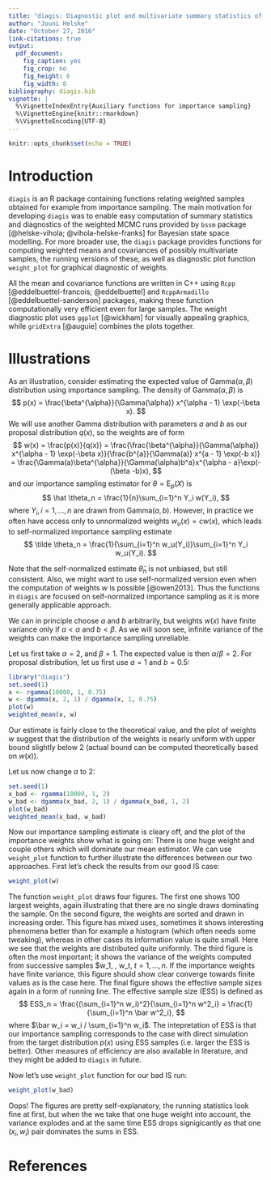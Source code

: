 ```yaml
---
title: "diagis: Diagnostic plot and multivariate summary statistics of weighted samples from importance sampling"
author: "Jouni Helske"
date: "October 27, 2016"
link-citations: true
output: 
  pdf_document:
    fig_caption: yes
    fig_crop: no
    fig_height: 6
    fig_width: 8
bibliography: diagis.bib
vignette: |
  %\VignetteIndexEntry{Auxiliary functions for importance sampling}
  %\VignetteEngine{knitr::rmarkdown}
  %\VignetteEncoding{UTF-8}
---
```

  
```r
knitr::opts_chunk$set(echo = TRUE)
```

# Introduction

`diagis` is an R package containing functions relating weighted samples obtained for example from importance sampling. The main motivation for developing `diagis` was to enable easy computation of summary statistics and diagnostics of the weighted MCMC runs provided by `bssm` package [@helske-vihola; @vihola-helske-franks] for Bayesian state space modelling. For more broader use, the `diagis` package provides functions for computing weighted means and covariances of possibly multivariate samples, the running versions of these, as well as diagnostic plot function `weight_plot` for graphical diagnostic of weights.

All the mean and covariance functions are written in C++ using `Rcpp` [@eddelbuettel-francois; @eddelbuettel] and `RcppArmadillo` [@eddelbuettel-sanderson] packages, making these function computationally very efficient even for large samples. The weight diagnostic plot uses `ggplot` [@wickham] for visually appealing graphics, while `gridExtra` [@auguie] combines the plots together.

# Illustrations

As an illustration, consider estimating the expected value of Gamma($\alpha, \beta$) distribution using importance sampling. The density of Gamma($\alpha, \beta$) is
$$
p(x) = \frac{\beta^{\alpha}}{\Gamma(\alpha)} x^{\alpha - 1} \exp(-\beta x).
$$
We will use another Gamma distribution with parameters $a$ and $b$ as our proposal distribution $q(x)$, so the weights are of form
$$
w(x) = \frac{p(x)}{q(x)} = \frac{\frac{\beta^{\alpha}}{\Gamma(\alpha)} x^{\alpha - 1} \exp(-\beta x)}{\frac{b^{a}}{\Gamma(a)} x^{a - 1} \exp(-b x)} = \frac{\Gamma(a)\beta^{\alpha}}{\Gamma(\alpha)b^a}x^{\alpha - a}\exp(-(\beta -b)x),
$$
and our importance sampling estimator for $\theta = \textrm{E}_p(X)$ is
$$
\hat \theta_n = \frac{1}{n}\sum_{i=1}^n Y_i w(Y_i),
$$
where $Y_i, i = 1,\ldots, n$ are drawn from $\textrm{Gamma}(a, b)$. However, in practice we often have access only to unnormalized weights $w_u(x) = c w(x)$, which leads to self-normalized importance sampling estimate
$$
\tilde \theta_n = \frac{1}{\sum_{i=1}^n w_u(Y_i)}\sum_{i=1}^n Y_i w_u(Y_i).
$$

Note that the self-normalized estimate $\tilde \theta_n$ is not unbiased, but still consistent. Also, we might want to use self-normalized version even when the computation of weights $w$ is possible [@owen2013]. Thus the functions in `diagis` are focused on self-normalized importance sampling as it is more generally applicable approach.

We can in principle choose $a$ and $b$ arbitrarily, but weights $w(x)$ have finite variance only if $a < \alpha$ and $b < \beta$. As we will soon see, infinite variance of the weights can make the importance sampling unreliable.

Let us first take $\alpha = 2$, and $\beta = 1$. The expected value is then $\alpha/\beta = 2$. For proposal distribution, let us first use $a = 1$ and $b = 0.5$:
```r
library("diagis")
set.seed(1)
x <- rgamma(10000, 1, 0.75)
w <- dgamma(x, 2, 1) / dgamma(x, 1, 0.75)
plot(w)
weighted_mean(x, w)
```
Our estimate is fairly close to the theoretical value, and the plot of weights $w$ suggest that the distribution of the weights is nearly uniform with upper bound slightly below 2 (actual bound can be computed theoretically based on $w(x)$).

Let us now change $a$ to 2:
```r
set.seed(1)
x_bad <- rgamma(10000, 1, 2)
w_bad <- dgamma(x_bad, 2, 1) / dgamma(x_bad, 1, 2)
plot(w_bad)
weighted_mean(x_bad, w_bad)
```
Now our importance sampling estimate is cleary off, and the plot of the importance weights show what is going on: There is one huge weight and couple others which will dominate our mean estimator. We can use `weight_plot` function to further illustrate the differences between our two approaches. First let's check the results from our good IS case:
```r
weight_plot(w)
```
The function `weight_plot` draws four figures. The first one shows 100 largest weights, again illustrating that there are no single draws dominating the sample. On the second figure, the weights are sorted and drawn in increasing order. This figure has mixed uses, sometimes it shows interesting phenomena better than for example a histogram (which often needs some tweaking), whereas in other cases its information value is quite small. Here we see that the weights are distributed quite uniformly. The third figure is often the most important; it shows the variance of the weights computed from successive samples $w_1, \ldots, w_t, $t = 1, \ldots, n$. If the importance weights have finite variance, this figure should show clear converge towards finite values as is the case here. The final figure shows the effective sample sizes again in a form of running line. The effective sample size (ESS) is defined as 
$$
ESS_n = \frac{(\sum_{i=1}^n w_i)^2}{\sum_{i=1}^n w^2_i} = \frac{1}{\sum_{i=1}^n \bar w^2_i},
$$
where $\bar w_i = w_i / \sum_{i=1}^n w_i$. The intepretation of ESS is that our importance sampling corresponds to the case with direct simulation from the target distribution $p(x)$ using ESS samples (i.e. larger the ESS is better). Other measures of efficiency are also available in literature, and they might be added to `diagis` in future.

Now let's use `weight_plot` function for our bad IS run:
```r
weight_plot(w_bad)
```
Oops! The figures are pretty self-explanatory, the running statistics look fine at first, but when the we take that one huge weight into account, the variance explodes and at the same time ESS drops signigicantly as that one $(x_i, w_i)$ pair dominates the sums in ESS.

# References
